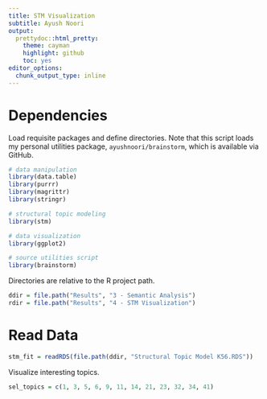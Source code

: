 ```yaml
---
title: STM Visualization
subtitle: Ayush Noori
output:
  prettydoc::html_pretty:
    theme: cayman
    highlight: github
    toc: yes
editor_options: 
  chunk_output_type: inline
---
```


# Dependencies

Load requisite packages and define directories. Note that this script loads my personal utilities package, `ayushnoori/brainstorm`, which is available via GitHub.

```r

# data manipulation
library(data.table)
library(purrr)
library(magrittr)
library(stringr)

# structural topic modeling
library(stm)

# data visualization
library(ggplot2)

# source utilities script
library(brainstorm)

```

Directories are relative to the R project path.

```r

ddir = file.path("Results", "3 - Semantic Analysis")
rdir = file.path("Results", "4 - STM Visualization")

```

# Read Data

```r

stm_fit = readRDS(file.path(ddir, "Structural Topic Model K56.RDS"))

```

Visualize interesting topics.

```r

sel_topics = c(1, 3, 5, 6, 9, 11, 14, 21, 23, 32, 34, 41)


```
